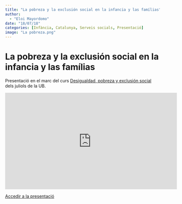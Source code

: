 ```yaml
---
title: "La pobreza y la exclusión social en la infancia y las famílias"
author: 
  - "Eloi Mayordomo"
date: "18/07/18"
categories: [Infància, Catalunya, Serveis socials, Presentació]
image: "La pobreza.png"
---
```


# La pobreza y la exclusión social en la infancia y las famílias

Presentació en el marc del curs [Desigualdad, pobreza y exclusión social](http://www.juliols.ub.edu/curso-verano/desigualdad-pobreza-exclusion-social) dels juliols de la UB.   


<iframe width="560" height="315" src="https://eloimm.github.io/UB/#1" title="La pobreza y la exclusión social en la infancia y las famílias" frameborder="0" allow="accelerometer; autoplay; clipboard-write; encrypted-media; gyroscope; picture-in-picture; web-share" allowfullscreen></iframe>  

[Accedir a la presentació](https://eloimm.github.io/UB/#1)
